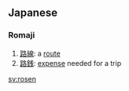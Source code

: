==Japanese==
{{ja-attention|Romaji header should be replaced with POS header|key=p}}

===Romaji===
{{ja-noun|r|hira=ろせん}}

# [[路線]]: a [[route]]
# [[路銭]]: [[expense]] needed for a trip

[[sv:rosen]]